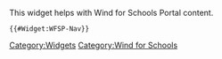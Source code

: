 <noinclude>This widget helps with Wind for Schools Portal content.
<pre>
{{#Widget:WFSP-Nav}}
</pre>
[[Category:Widgets]]
[[Category:Wind for Schools]]
</noinclude>
<includeonly><!--Widget:WFSP-->

<style>

MetMast-Nav.css goes here

</style>

<script>

MetMast-Nav.js goes here

</script>
</includeonly>
